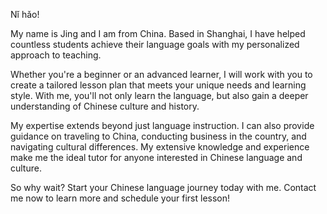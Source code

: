 Nǐ hǎo!

My name is Jing and I am from China. 
Based in Shanghai, I have helped countless students achieve their language
goals with my personalized approach to teaching.

Whether you're a beginner or an advanced learner, I will work with you to
create a tailored lesson plan that meets your unique needs and learning style.
With me, you'll not only learn the language, but also gain a deeper
understanding of Chinese culture and history. 

My expertise extends beyond just language instruction. I can also provide
guidance on traveling to China, conducting business in the country, and
navigating cultural differences. My extensive knowledge and experience make me
the ideal tutor for anyone interested in Chinese language and culture.

So why wait? Start your Chinese language journey today with me. Contact me now
to learn more and schedule your first lesson!

